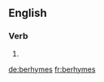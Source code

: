 
==English==

===Verb===
{{head|en}}

# {{en-third-person singular of|berhyme}}

[[de:berhymes]]
[[fr:berhymes]]